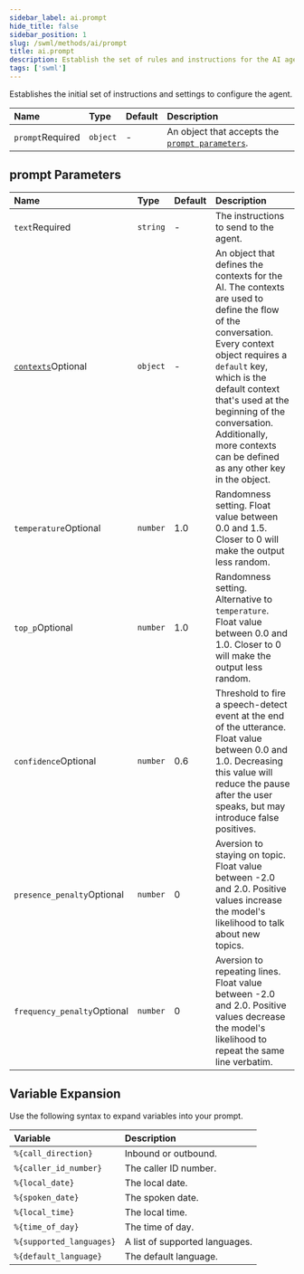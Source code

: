 ```yaml
---
sidebar_label: ai.prompt
hide_title: false
sidebar_position: 1
slug: /swml/methods/ai/prompt
title: ai.prompt
description: Establish the set of rules and instructions for the AI agent through a prompt.
tags: ['swml']
---
```


Establishes the initial set of instructions and settings to configure the agent.

| Name                                                   | Type     | Default | Description                                                           |
|:-------------------------------------------------------|:---------|:--------|:----------------------------------------------------------------------|
| `prompt`<span className="required-arg">Required</span> | `object` | -       | An object that accepts the [`prompt parameters`](#prompt-parameters). |

## **prompt Parameters**

| Name                                                                             | Type     | Default | Description                                                                                                                                                                                                                                                                                                            |
|:---------------------------------------------------------------------------------|:---------|:--------|:-----------------------------------------------------------------------------------------------------------------------------------------------------------------------------------------------------------------------------------------------------------------------------------------------------------------------|
| `text`<span className="required-arg">Required</span>                             | `string` | -       | The instructions to send to the agent.                                                                                                                                                                                                                                                                                 |
| [`contexts`](./contexts/index.mdx)<span className="optional-arg">Optional</span> | `object` | -       | An object that defines the contexts for the AI. The contexts are used to define the flow of the conversation. Every context object requires a `default` key, which is the default context that's used at the beginning of the conversation. Additionally, more contexts can be defined as any other key in the object. |
| `temperature`<span className="optional-arg">Optional</span>                      | `number` | 1.0     | Randomness setting. Float value between 0.0 and 1.5. Closer to 0 will make the output less random.                                                                                                                                                                                                                     |
| `top_p`<span className="optional-arg">Optional</span>                            | `number` | 1.0     | Randomness setting. Alternative to `temperature`. Float value between 0.0 and 1.0. Closer to 0 will make the output less random.                                                                                                                                                                                       |
| `confidence`<span className="optional-arg">Optional</span>                       | `number` | 0.6     | Threshold to fire a speech-detect event at the end of the utterance. Float value between 0.0 and 1.0. Decreasing this value will reduce the pause after the user speaks, but may introduce false positives.                                                                                                            |
| `presence_penalty`<span className="optional-arg">Optional</span>                 | `number` | 0       | Aversion to staying on topic. Float value between -2.0 and 2.0. Positive values increase the model's likelihood to talk about new topics.                                                                                                                                                                              |
| `frequency_penalty`<span className="optional-arg">Optional</span>                | `number` | 0       | Aversion to repeating lines. Float value between -2.0 and 2.0. Positive values decrease the model's likelihood to repeat the same line verbatim.                                                                                                                                                                       |


## **Variable Expansion**

Use the following syntax to expand variables into your prompt.

| Variable                 | Description                    |
|:-------------------------|:-------------------------------|
| `%{call_direction}`      | Inbound or outbound.           |
| `%{caller_id_number}`    | The caller ID number.          |
| `%{local_date}`          | The local date.                |
| `%{spoken_date}`         | The spoken date.               |
| `%{local_time}`          | The local time.                |
| `%{time_of_day}`         | The time of day.               |
| `%{supported_languages}` | A list of supported languages. |
| `%{default_language}`    | The default language.          |
